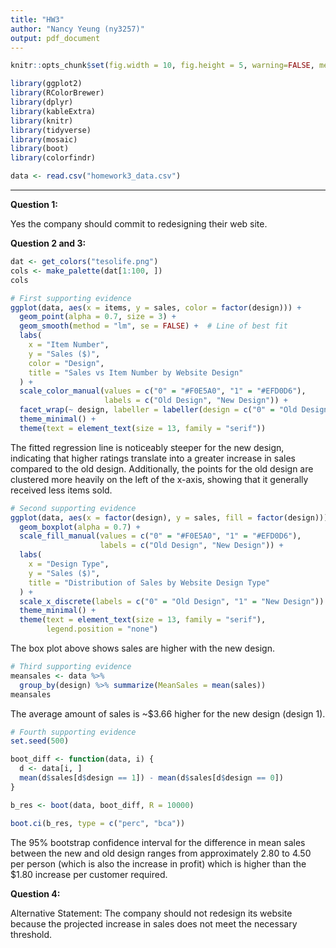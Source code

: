 ```yaml
---
title: "HW3"
author: "Nancy Yeung (ny3257)"
output: pdf_document
---
```

\vspace{-1cm}

```r
knitr::opts_chunk$set(fig.width = 10, fig.height = 5, warning=FALSE, message=FALSE, echo=TRUE)
```

```r
library(ggplot2)
library(RColorBrewer)
library(dplyr)
library(kableExtra)
library(knitr)
library(tidyverse)
library(mosaic)
library(boot)
library(colorfindr)

data <- read.csv("homework3_data.csv")
```
------------------------------------------------------------------------
\begingroup
\fontsize{12}{14}\selectfont
**Question 1:**
\endgroup

Yes the company should commit to redesigning their web site.

\begingroup
\fontsize{12}{14}\selectfont
**Question 2 and 3:**
\endgroup

```r
dat <- get_colors("tesolife.png")
cols <- make_palette(dat[1:100, ])
cols
```

```r
# First supporting evidence
ggplot(data, aes(x = items, y = sales, color = factor(design))) +
  geom_point(alpha = 0.7, size = 3) +
  geom_smooth(method = "lm", se = FALSE) +  # Line of best fit
  labs(
    x = "Item Number",
    y = "Sales ($)",
    color = "Design",
    title = "Sales vs Item Number by Website Design"
  ) +
  scale_color_manual(values = c("0" = "#F0E5A0", "1" = "#EFD0D6"),
                     labels = c("Old Design", "New Design")) +
  facet_wrap(~ design, labeller = labeller(design = c("0" = "Old Design", "1" = "New Design"))) +
  theme_minimal() +
  theme(text = element_text(size = 13, family = "serif"))
```

The fitted regression line is noticeably steeper for the new design, indicating that higher ratings translate into a greater increase in sales compared to the old design. Additionally, the points for the old design are clustered more heavily on the left of the x-axis, showing that it generally received less items sold.

```r
# Second supporting evidence
ggplot(data, aes(x = factor(design), y = sales, fill = factor(design))) +
  geom_boxplot(alpha = 0.7) +
  scale_fill_manual(values = c("0" = "#F0E5A0", "1" = "#EFD0D6"),
                    labels = c("Old Design", "New Design")) +
  labs(
    x = "Design Type",
    y = "Sales ($)",
    title = "Distribution of Sales by Website Design Type"
  ) +
  scale_x_discrete(labels = c("0" = "Old Design", "1" = "New Design")) +
  theme_minimal() +
  theme(text = element_text(size = 13, family = "serif"),
        legend.position = "none")
```

The box plot above shows sales are higher with the new design.

```r
# Third supporting evidence
meansales <- data %>%
  group_by(design) %>% summarize(MeanSales = mean(sales))
meansales
```

The average amount of sales is ~$3.66 higher for the new design (design 1).

```r
# Fourth supporting evidence
set.seed(500)

boot_diff <- function(data, i) {
  d <- data[i, ]
  mean(d$sales[d$design == 1]) - mean(d$sales[d$design == 0])
}

b_res <- boot(data, boot_diff, R = 10000)

boot.ci(b_res, type = c("perc", "bca"))
```

The 95% bootstrap confidence interval for the difference in mean sales between the new and old design ranges from approximately 2.80 to 4.50 per person (which is also the increase in profit) which is higher than the $1.80 increase per customer required.

\begingroup
\fontsize{12}{14}\selectfont
**Question 4:**
\endgroup

Alternative Statement: The company should not redesign its website because the projected increase in sales does not meet the necessary threshold.